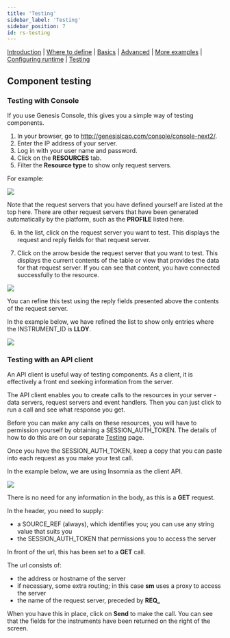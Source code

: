 ```yaml
---
title: 'Testing'
sidebar_label: 'Testing'
sidebar_position: 7
id: rs-testing
---
```



[Introduction](/creating-applications/defining-your-application/user-interface/request-servers/request-servers/)  | [Where to define](/creating-applications/defining-your-application/user-interface/request-servers/rs-where-to-define/) | [Basics](/creating-applications/defining-your-application/user-interface/request-servers/rs-technical-details/) |  [Advanced](/creating-applications/defining-your-application/user-interface/request-servers/rs-advanced-technical-details/) | [More examples](/creating-applications/defining-your-application/user-interface/request-servers/rs-more-examples/) | [Configuring runtime](/creating-applications/defining-your-application/user-interface/request-servers/rs-configure-runtime/) | [Testing](/creating-applications/defining-your-application/user-interface/request-servers/rs-testing/)


## Component testing


### Testing with Console
If you use Genesis Console, this gives you a simple way of testing components.

1. In your browser, go to http://genesislcap.com/console/console-next2/.
2. Enter the IP address of your server.
3. Log in with your user name and password.
4. Click on the **RESOURCES** tab.
5. Filter the **Resource type** to show only request servers.

For example:

![](/img/test-console-rs-filter.png)

Note that the request servers that you have defined yourself are listed at the top here. There are other request servers that have been generated automatically by the platform, such as the **PROFILE** listed here.

6. In the list, click on the request server you want to test. This displays the request and reply fields for that request server. 

7. Click on the arrow beside the request server that you want to test. This displays the current contents of the table or view that provides the data for that request server. If you can see that content, you have connected successfully to the resource.

![](/img/test-console-rs-success.png)

You can refine this test using the reply fields presented above the contents of the request server.

In the example below, we have refined the list to show only entries where the INSTRUMENT_ID is **LLOY**.

![](/img/test-console-rs-single-field.png)

### Testing with an API client

An API client is useful way of testing components. As a client, it is effectively a front end seeking information from the server.

The API client enables you to create calls to the resources in your server - data servers, request servers and event handlers. Then you can just click to run a call and see what response you get.

Before you can make any calls on these resources, you will have to permission yourself by obtaining a SESSION_AUTH_TOKEN. The details of how to do this are on our separate [Testing](/managing-applications/test/component-testing/#using-an-api-client) page.

Once you have the SESSION_AUTH_TOKEN, keep a copy that you can paste into each request as you make your test call.

In the example below, we are using Insomnia as the client API.

![](/img/test-rs-instrument-success.png)

There is no need for any information in the body, as this is a **GET** request.

In the header, you need to supply:

- a SOURCE_REF (always), which identifies you; you can use any string value that suits you
- the SESSION_AUTH_TOKEN that permissions you to access the server

In front of the url, this has been set to a **GET** call.

The url consists of:

- the address or hostname of the server
- if necessary, some extra routing; in this case **sm** uses a proxy to access the server
- the name of the request server, preceded by **REQ_**

When you have this in place, click on **Send** to make the call. You can see that the fields for the instruments have been returned on the right of the screen.

